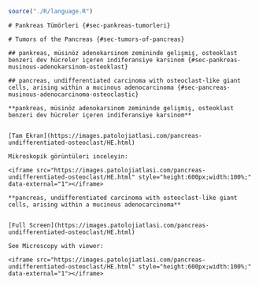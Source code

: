 
```r

source("./R/language.R")

```




```asis

# Pankreas Tümörleri {#sec-pankreas-tumorleri} 

```



```asis

# Tumors of the Pancreas {#sec-tumors-of-pancreas} 

```






```asis

## pankreas, müsinöz adenokarsinom zemininde gelişmiş, osteoklast benzeri dev hücreler içeren indiferansiye karsinom {#sec-pankreas-musinous-adenokarsinom-osteoklast} 

```




```asis

## pancreas, undifferentiated carcinoma with osteoclast-like giant cells, arising within a mucinous adenocarcinoma {#sec-pancreas-musinous-adenocarcinoma-osteoclastic} 

```




```asis

**pankreas, müsinöz adenokarsinom zemininde gelişmiş, osteoklast benzeri dev hücreler içeren indiferansiye karsinom**


[Tam Ekran](https://images.patolojiatlasi.com/pancreas-undifferentiated-osteoclast/HE.html)

Mikroskopik görüntüleri inceleyin:

<iframe src="https://images.patolojiatlasi.com/pancreas-undifferentiated-osteoclast/HE.html" style="height:600px;width:100%;" data-external="1"></iframe>

```




```asis

**pancreas, undifferentiated carcinoma with osteoclast-like giant cells, arising within a mucinous adenocarcinoma**


[Full Screen](https://images.patolojiatlasi.com/pancreas-undifferentiated-osteoclast/HE.html)

See Microscopy with viewer: 

<iframe src="https://images.patolojiatlasi.com/pancreas-undifferentiated-osteoclast/HE.html" style="height:600px;width:100%;" data-external="1"></iframe>

```

